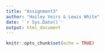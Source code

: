 ```yaml
---
title: "Assignment3"
author: "Hailey Veirs & Lewis White"
date: '`r Sys.Date()`'
output: html_document
---
```


```r
knitr::opts_chunk$set(echo = TRUE)
```

